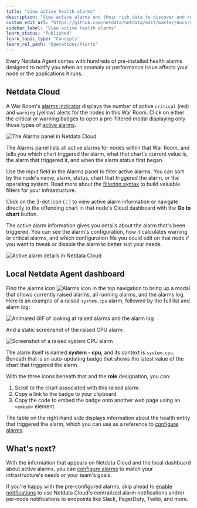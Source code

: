 ```yaml
---
title: "View active health alarms"
description: "View active alarms and their rich data to discover and resolve anomalies and performance issues across your infrastructure."
custom_edit_url: "https://github.com/netdata/netdata/edit/master/docs/monitor/view-active-alarms.md"
sidebar_label: "View active health alarms"
learn_status: "Published"
learn_topic_type: "Concepts"
learn_rel_path: "Operations/Alerts"
---
```



Every Netdata Agent comes with hundreds of pre-installed health alarms designed to notify you when an anomaly or
performance issue affects your node or the applications it runs.

## Netdata Cloud

A War Room's [alarms indicator](https://learn.netdata.cloud/docs/cloud/war-rooms#indicators) displays the number of
active `critical` (red) and `warning` (yellow) alerts for the nodes in this War Room. Click on either the critical or
warning badges to open a pre-filtered modal displaying only those types of [active
alarms](https://github.com/netdata/netdata/blob/master/docs/cloud/alerts-notifications/view-active-alerts.mdx).

![The Alarms panel in Netdata
Cloud](https://user-images.githubusercontent.com/1153921/108564747-d2bfbb00-72c0-11eb-97b9-5863ad3324eb.png)

The Alarms panel lists all active alarms for nodes within that War Room, and tells you which chart triggered the alarm,
what that chart's current value is, the alarm that triggered it, and when the alarm status first began.

Use the input field in the Alarms panel to filter active alarms. You can sort by the node's name, alarm, status, chart
that triggered the alarm, or the operating system. Read more about the [filtering
syntax](https://learn.netdata.cloud/docs/cloud/war-rooms#node-filter) to build valuable filters for your infrastructure.

Click on the 3-dot icon (`⋮`) to view active alarm information or navigate directly to the offending chart in that
node's Cloud dashboard with the **Go to chart** button.

The active alarm information gives you details about the alarm that's been triggered. You can see the alarm's
configuration, how it calculates warning or critical alarms, and which configuration file you could edit on that node if
you want to tweak or disable the alarm to better suit your needs.

![Active alarm details in Netdata
Cloud](https://user-images.githubusercontent.com/1153921/108564813-f08d2000-72c0-11eb-80c8-b2af22a751fd.png)

## Local Netdata Agent dashboard

Find the alarms icon ![Alarms
icon](https://raw.githubusercontent.com/netdata/netdata-ui/98e31799c1ec0983f433537ff16d2ac2b0d994aa/src/components/icon/assets/alarm.svg)
in the top navigation to bring up a modal that shows currently raised alarms, all running alarms, and the alarms log.
Here is an example of a raised `system.cpu` alarm, followed by the full list and alarm log:

![Animated GIF of looking at raised alarms and the alarm
log](https://user-images.githubusercontent.com/1153921/80842482-8c289500-8bb6-11ea-9791-600cfdbe82ce.gif)

And a static screenshot of the raised CPU alarm: 

![Screenshot of a raised system CPU
alarm](https://user-images.githubusercontent.com/1153921/80842330-2dfbb200-8bb6-11ea-8147-3cd366eb0f37.png)

The alarm itself is named **system - cpu**, and its context is `system.cpu`. Beneath that is an auto-updating badge that
shows the latest value of the chart that triggered the alarm.

With the three icons beneath that and the **role** designation, you can:

1.  Scroll to the chart associated with this raised alarm.
2.  Copy a link to the badge to your clipboard.
3.  Copy the code to embed the badge onto another web page using an `<embed>` element.

The table on the right-hand side displays information about the health entity that triggered the alarm, which you can
use as a reference to [configure alarms](/docs/nightly/setup/configure-health-alarms).

## What's next?

With the information that appears on Netdata Cloud and the local dashboard about active alarms, you can [configure
alarms](https://github.com/netdata/netdata/blob/master/docs/monitor/configure-alarms.md) to match your infrastructure's needs or your team's goals.

If you're happy with the pre-configured alarms, skip ahead to [enable
notifications](https://github.com/netdata/netdata/blob/master/docs/monitor/enable-notifications.md) to use Netdata Cloud's centralized alarm notifications and/or
per-node notifications to endpoints like Slack, PagerDuty, Twilio, and more.


